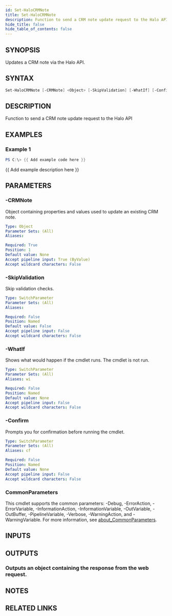 ```yaml
---
id: Set-HaloCRMNote
title: Set-HaloCRMNote
description: Function to send a CRM note update request to the Halo API
hide_title: false
hide_table_of_contents: false
---
```


## SYNOPSIS

Updates a CRM note via the Halo API.

## SYNTAX

```powershell
Set-HaloCRMNote [-CRMNote] <Object> [-SkipValidation] [-WhatIf] [-Confirm] [<CommonParameters>]
```

## DESCRIPTION

Function to send a CRM note update request to the Halo API

## EXAMPLES

### Example 1

```powershell
PS C:\> {{ Add example code here }}
```

{{ Add example description here }}

## PARAMETERS

### -CRMNote

Object containing properties and values used to update an existing CRM note.

```yaml
Type: Object
Parameter Sets: (All)
Aliases:

Required: True
Position: 1
Default value: None
Accept pipeline input: True (ByValue)
Accept wildcard characters: False
```

### -SkipValidation

Skip validation checks.

```yaml
Type: SwitchParameter
Parameter Sets: (All)
Aliases:

Required: False
Position: Named
Default value: False
Accept pipeline input: False
Accept wildcard characters: False
```

### -WhatIf

Shows what would happen if the cmdlet runs.
The cmdlet is not run.

```yaml
Type: SwitchParameter
Parameter Sets: (All)
Aliases: wi

Required: False
Position: Named
Default value: None
Accept pipeline input: False
Accept wildcard characters: False
```

### -Confirm

Prompts you for confirmation before running the cmdlet.

```yaml
Type: SwitchParameter
Parameter Sets: (All)
Aliases: cf

Required: False
Position: Named
Default value: None
Accept pipeline input: False
Accept wildcard characters: False
```

### CommonParameters

This cmdlet supports the common parameters: -Debug, -ErrorAction, -ErrorVariable, -InformationAction, -InformationVariable, -OutVariable, -OutBuffer, -PipelineVariable, -Verbose, -WarningAction, and -WarningVariable. For more information, see [about_CommonParameters](http://go.microsoft.com/fwlink/?LinkID=113216).

## INPUTS

## OUTPUTS

### Outputs an object containing the response from the web request.

## NOTES

## RELATED LINKS
